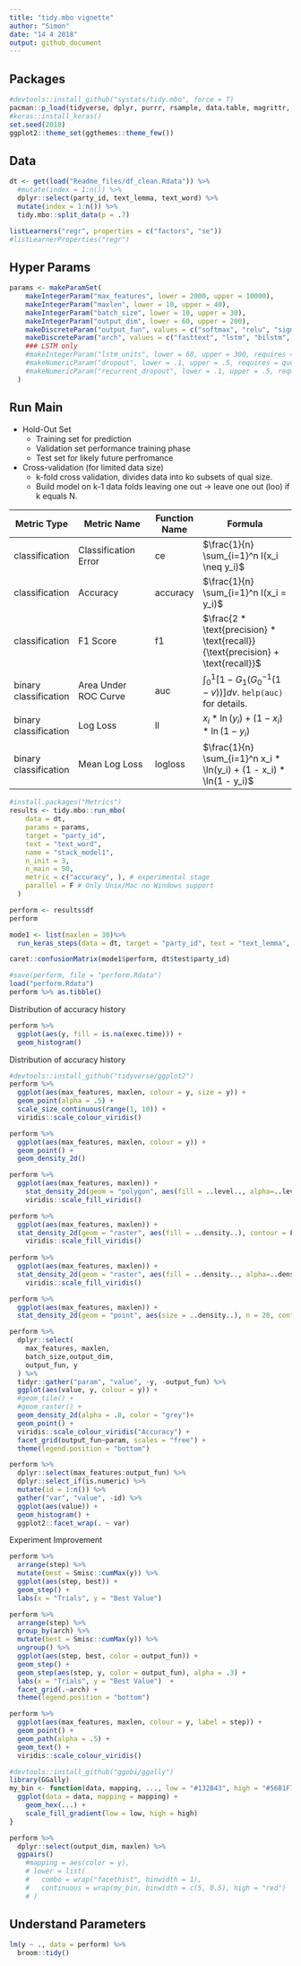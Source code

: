```yaml
---
title: "tidy.mbo vignette"
author: "Simon"
date: "14 4 2018"
output: github_document
---
```



## Packages

```r
#devtools::install_github("systats/tidy.mbo", force = T)
pacman::p_load(tidyverse, dplyr, purrr, rsample, data.table, magrittr, tidyTX, keras, mlrMBO, tidy.mbo, ggthemes, Smisc, randomForest, parallelMap, emoa)
#keras::install_keras()
set.seed(2018)
ggplot2::theme_set(ggthemes::theme_few())
```

## Data

```r
dt <- get(load("Readme_files/df_clean.Rdata")) %>% 
  #mutate(index = 1:n()) %>%
  dplyr::select(party_id, text_lemma, text_word) %>%
  mutate(index = 1:n()) %>%
  tidy.mbo::split_data(p = .7)
```

```r
listLearners("regr", properties = c("factors", "se"))
#listLearnerProperties("regr")
```

## Hyper Params

```r
params <- makeParamSet(
    makeIntegerParam("max_features", lower = 2000, upper = 10000),
    makeIntegerParam("maxlen", lower = 10, upper = 40),
    makeIntegerParam("batch_size", lower = 10, upper = 30),
    makeIntegerParam("output_dim", lower = 60, upper = 200),
    makeDiscreteParam("output_fun", values = c("softmax", "relu", "sigmoid")),
    makeDiscreteParam("arch", values = c("fasttext", "lstm", "bilstm", "mlp"))
    ### LSTM only
    #makeIntegerParam("lstm_units", lower = 60, upper = 300, requires = quote(arch == "lstm")),
    #makeNumericParam("dropout", lower = .1, upper = .5, requires = quote(arch == "lstm")),
    #makeNumericParam("recurrent_dropout", lower = .1, upper = .5, requires = quote(arch == "lstm"))
  )
```


## Run Main

* Hold-Out Set
    + Training set for prediction
    + Validation set performance training phase
    + Test set for likely future perfromance
* Cross-validation (for limited data size)
    + k-fold cross validation, divides data into ko subsets of qual size.
    + Build model on k-1 data folds leaving one out -> leave one out (loo) if k equals N.



| Metric Type | Metric Name | Function Name | Formula |
| ---- | ------------------------ | ---- | ------------------------------- |
| classification | Classification Error | ce | $\frac{1}{n} \sum_{i=1}^n I(x_i \neq y_i)$ |
| classification | Accuracy | accuracy | $\frac{1}{n} \sum_{i=1}^n I(x_i = y_i)$ |
| classification | F1 Score | f1 | $\frac{2 * \text{precision} * \text{recall}}{\text{precision} + \text{recall}}$ |
| binary classification | Area Under ROC Curve | auc | $\int_0^1 [1 - G_1(G^{-1}_0(1 - v))] dv$. `help(auc)` for details. |
| binary classification | Log Loss | ll | $x_i * \ln(y_i) + (1 - x_i) * \ln(1 - y_i)$ |
| binary classification | Mean Log Loss | logloss | $\frac{1}{n} \sum_{i=1}^n x_i * \ln(y_i) + (1 - x_i) * \ln(1 - y_i)$



```r
#install.packages("Metrics")
results <- tidy.mbo::run_mbo(
    data = dt, 
    params = params, 
    target = "party_id", 
    text = "text_word",
    name = "stack_model1", 
    n_init = 3, 
    n_main = 50,
    metric = c("accuracy", ), # experimental stage
    parallel = F # Only Unix/Mac no Windows support
  )
```



```r
perform <- results$df
perform

mode1 <- list(maxlen = 30)%>% 
  run_keras_steps(data = dt, target = "party_id", text = "text_lemma", reconstruct = T)

caret::confusionMatrix(mode1$perform, dt$test$party_id)
```

```r
#save(perform, file = "perform.Rdata")
load("perform.Rdata")
perform %>% as.tibble()
```


Distribution of accuracy history

```r
perform %>%
  ggplot(aes(y, fill = is.na(exec.time))) + 
  geom_histogram()
```

Distribution of accuracy history

```r
#devtools::install_github("tidyverse/ggplot2")
perform %>%
  ggplot(aes(max_features, maxlen, colour = y, size = y)) + 
  geom_point(alpha = .5) +
  scale_size_continuous(range(1, 10)) +
  viridis::scale_colour_viridis()

perform %>%
  ggplot(aes(max_features, maxlen, colour = y)) + 
  geom_point() +
  geom_density_2d()

perform %>%
  ggplot(aes(max_features, maxlen)) + 
    stat_density_2d(geom = "polygon", aes(fill = ..level.., alpha=..level..)) +
    viridis::scale_fill_viridis()

perform %>%
  ggplot(aes(max_features, maxlen)) + 
  stat_density_2d(geom = "raster", aes(fill = ..density..), contour = F) +
    viridis::scale_fill_viridis()
  
perform %>%
  ggplot(aes(max_features, maxlen)) + 
  stat_density_2d(geom = "raster", aes(fill = ..density.., alpha=..density..), contour = F) +
    viridis::scale_fill_viridis()

perform %>%
  ggplot(aes(max_features, maxlen)) + 
  stat_density_2d(geom = "point", aes(size = ..density..), n = 20, contour = F, alpha = .7)
```

```r
perform %>%
  dplyr::select(
    max_features, maxlen, 
    batch_size,output_dim, 
    output_fun, y
  ) %>%
  tidyr::gather("param", "value", -y, -output_fun) %>%
  ggplot(aes(value, y, colour = y)) + 
  #geom_tile() +
  #geom_raster() + 
  geom_density_2d(alpha = .8, color = "grey")+
  geom_point() +
  viridis::scale_colour_viridis("Accuracy") +
  facet_grid(output_fun~param, scales = "free") +
  theme(legend.position = "bottom")
```

```r
perform %>%
  dplyr::select(max_features:output_fun) %>%
  dplyr::select_if(is.numeric) %>%
  mutate(id = 1:n()) %>%
  gather("var", "value", -id) %>%
  ggplot(aes(value)) +
  geom_histogram() +
  ggplot2::facet_wrap(. ~ var)
```


Experiment Improvement

```r
perform %>%
  arrange(step) %>%
  mutate(best = Smisc::cumMax(y)) %>%
  ggplot(aes(step, best)) +
  geom_step() +
  labs(x = "Trials", y = "Best Value")

perform %>%
  arrange(step) %>%
  group_by(arch) %>%
  mutate(best = Smisc::cumMax(y)) %>%
  ungroup() %>%
  ggplot(aes(step, best, color = output_fun)) +
  geom_step() +
  geom_step(aes(step, y, color = output_fun), alpha = .3) +
  labs(x = "Trials", y = "Best Value")  +
  facet_grid(.~arch) +
  theme(legend.position = "bottom")
```

```r
perform %>%
  ggplot(aes(max_features, maxlen, colour = y, label = step)) + 
  geom_point() +
  geom_path(alpha = .5) +
  geom_text() +
  viridis::scale_colour_viridis()
```




```r
#devtools::install_github("ggobi/ggally")
library(GGally)
my_bin <- function(data, mapping, ..., low = "#132B43", high = "#56B1F7") {
  ggplot(data = data, mapping = mapping) +
    geom_hex(...) +
    scale_fill_gradient(low = low, high = high)
}

perform %>%
  dplyr::select(output_dim, maxlen) %>%
  ggpairs()
    #mapping = aes(color = y),
    # lower = list(
    #   combo = wrap("facethist", binwidth = 1),
    #   continuous = wrap(my_bin, binwidth = c(5, 0.5), high = "red")
    # )
```


## Understand Parameters

```r
lm(y ~ ., data = perform) %>%
  broom::tidy()
```

